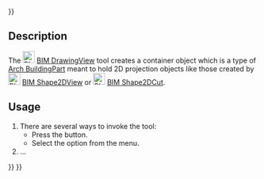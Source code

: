 <languages/>
{{UnfinishedDocu{{#translation:}}}}

{{Docnav
|[[Arch_SectionPlane|SectionPlane]]
|[[BIM_Shape2DView|Shape2DView]]
|[[BIM_Workbench|BIM]]
|IconL=Arch_SectionPlane.svg
|IconR=BIM_Shape2DView.svg
|IconC=Workbench_BIM.svg
}}

{{GuiCommand
|Name=BIM DrawingView
|MenuLocation=Annotation → Create 2D views → 2D Drawing
|Workbenches=[[BIM_Workbench|BIM]]
|Shortcut=
|Version=1.0
|SeeAlso=
}}

== Description ==

The [[Image:BIM_DrawingView.svg|24px]] [[BIM_DrawingView|BIM DrawingView]] tool creates a container object which is a type of [[Arch_BuildingPart|Arch BuildingPart]] meant to hold 2D projection objects like those created by [[Image:BIM_Shape2DView.svg|24px]] [[BIM_Shape2DView|BIM Shape2DView]] or [[Image:BIM_Shape2DCut.svg|24px]] [[BIM_Shape2DCut|BIM Shape2DCut]].

==Usage==

# There are several ways to invoke the tool:
#* Press the {{Button|[[Image:BIM_DrawingView.svg|16px]] [[BIM_DrawingView|2D Drawing]]}} button.
#* Select the {{MenuCommand|Annotation → Create 2D views → [[Image:BIM_DrawingView.svg|16px]] 2D Drawing}} option from the menu.
# ...


{{Docnav
|[[Arch_SectionPlane|SectionPlane]]
|[[BIM_Shape2DView|Shape2DView]]
|[[BIM_Workbench|BIM]]
|IconL=Arch_SectionPlane.svg
|IconR=BIM_Shape2DView.svg
|IconC=Workbench_BIM.svg
}}

{{BIM_Tools_navi{{#translation:}}}}
{{Userdocnavi{{#translation:}}}}